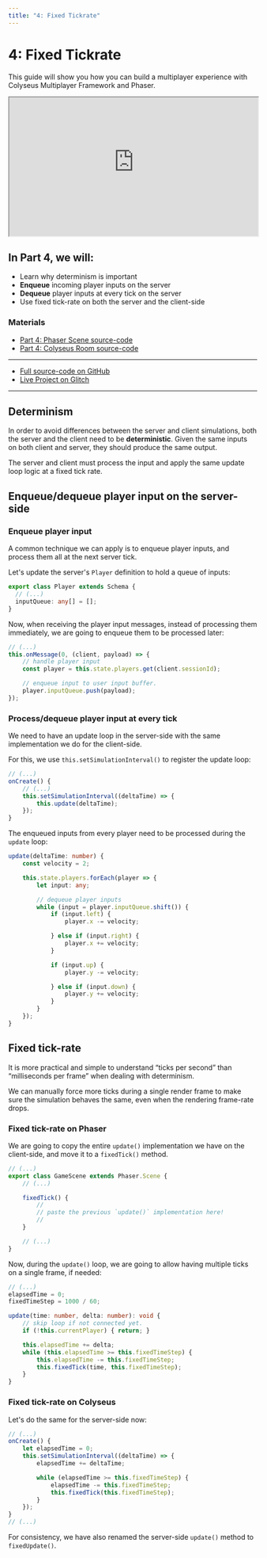 ```yaml
---
title: "4: Fixed Tickrate"
---
```


# 4: Fixed Tickrate

This guide will show you how you can build a multiplayer experience with Colyseus Multiplayer Framework and Phaser.

<Bleed>
    <iframe src="https://colyseus-phaser-tutorial.glitch.me/#part4" width="100%" height="280"></iframe>
</Bleed>

## In Part 4, we will:

- Learn why determinism is important
- **Enqueue** incoming player inputs on the server
- **Dequeue** player inputs at every tick on the server
- Use fixed tick-rate on both the server and the client-side

### Materials

- [<LinkIcon/> Part 4: Phaser Scene source-code](https://github.com/colyseus/tutorial-phaser/blob/master/client/src/scenes/Part4Scene.ts)
- [<LinkIcon/> Part 4: Colyseus Room source-code](https://github.com/colyseus/tutorial-phaser/blob/master/server/src/rooms/Part4Room.ts)

---

- [<LinkIcon/> Full source-code on GitHub](https://github.com/colyseus/tutorial-phaser)
- [<LinkIcon/> Live Project on Glitch](https://glitch.com/~colyseus-phaser-tutorial)

---

## Determinism

In order to avoid differences between the server and client simulations, both the server and the client need to be **deterministic**. Given the same inputs on both client and server, they should produce the same output.

The server and client must process the input and apply the same update loop logic at a fixed tick rate.

## Enqueue/dequeue player input on the server-side

### Enqueue player input

A common technique we can apply is to enqueue player inputs, and process them all at the next server tick.

Let's update the server's `Player` definition to hold a queue of inputs:

```typescript
export class Player extends Schema {
  // (...)
  inputQueue: any[] = [];
}
```

Now, when receiving the player input messages, instead of processing them immediately, we are going to enqueue them to be processed later:

```ts filename="MyRoom.ts"
// (...)
this.onMessage(0, (client, payload) => {
    // handle player input
    const player = this.state.players.get(client.sessionId);

    // enqueue input to user input buffer.
    player.inputQueue.push(payload);
});
```

### Process/dequeue player input at every tick

We need to have an update loop in the server-side with the same implementation we do for the client-side.

For this, we use `this.setSimulationInterval()` to register the update loop:

```ts filename="MyRoom.ts"
// (...)
onCreate() {
    // (...)
    this.setSimulationInterval((deltaTime) => {
        this.update(deltaTime);
    });
}
```

The enqueued inputs from every player need to be processed during the `update` loop:

```ts filename="MyRoom.ts"
update(deltaTime: number) {
    const velocity = 2;

    this.state.players.forEach(player => {
        let input: any;

        // dequeue player inputs
        while (input = player.inputQueue.shift()) {
            if (input.left) {
                player.x -= velocity;

            } else if (input.right) {
                player.x += velocity;
            }

            if (input.up) {
                player.y -= velocity;

            } else if (input.down) {
                player.y += velocity;
            }
        }
    });
}
```

## Fixed tick-rate

It is more practical and simple to understand “ticks per second” than “milliseconds per frame” when dealing with determinism.

We can manually force more ticks during a single render frame to make sure the simulation behaves the same, even when the rendering frame-rate drops.

### Fixed tick-rate on Phaser

We are going to copy the entire `update()` implementation we have on the client-side, and move it to a `fixedTick()` method.

```typescript
// (...)
export class GameScene extends Phaser.Scene {
    // (...)

    fixedTick() {
        //
        // paste the previous `update()` implementation here!
        //
    }

    // (...)
}
```

Now, during the `update()` loop, we are going to allow having multiple ticks on a single frame, if needed:

```typescript
// (...)
elapsedTime = 0;
fixedTimeStep = 1000 / 60;

update(time: number, delta: number): void {
    // skip loop if not connected yet.
    if (!this.currentPlayer) { return; }

    this.elapsedTime += delta;
    while (this.elapsedTime >= this.fixedTimeStep) {
        this.elapsedTime -= this.fixedTimeStep;
        this.fixedTick(time, this.fixedTimeStep);
    }
}
```

### Fixed tick-rate on Colyseus

Let's do the same for the server-side now:

```ts filename="MyRoom.ts"
// (...)
onCreate() {
    let elapsedTime = 0;
    this.setSimulationInterval((deltaTime) => {
        elapsedTime += deltaTime;

        while (elapsedTime >= this.fixedTimeStep) {
            elapsedTime -= this.fixedTimeStep;
            this.fixedTick(this.fixedTimeStep);
        }
    });
}
// (...)
```

For consistency, we have also renamed the server-side `update()` method to `fixedUpdate()`.
